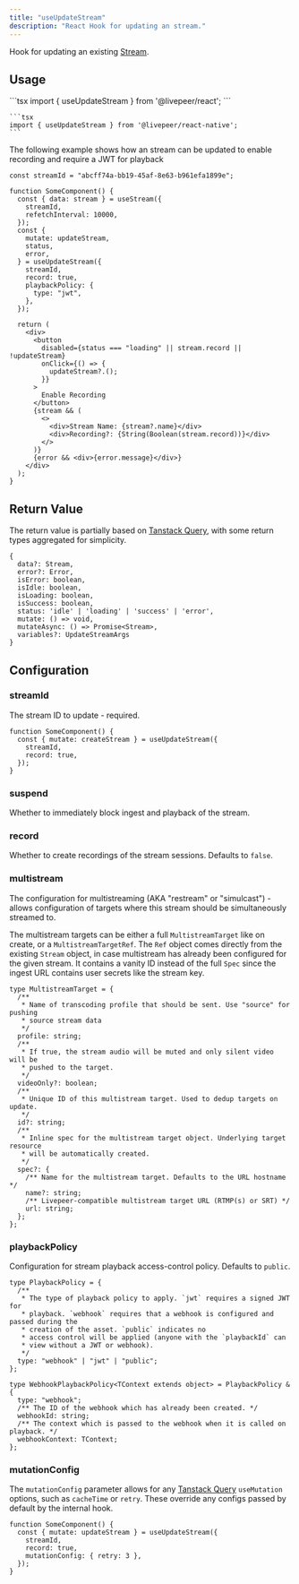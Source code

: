 ```yaml
---
title: "useUpdateStream"
description: "React Hook for updating an stream."
---
```


Hook for updating an existing
[Stream](https://github.com/livepeer/livepeer-react/blob/main/packages/core/src/types/livepeer.ts).

## Usage

<Tabs>
  <Tab title="React">
    ```tsx 
    import { useUpdateStream } from '@livepeer/react';
    ```

  </Tab>
 <Tab title="React Native">

    ```tsx
    import { useUpdateStream } from '@livepeer/react-native';
    ```

  </Tab>
</Tabs>

The following example shows how an stream can be updated to enable recording and
require a JWT for playback

```tsx
const streamId = "abcff74a-bb19-45af-8e63-b961efa1899e";

function SomeComponent() {
  const { data: stream } = useStream({
    streamId,
    refetchInterval: 10000,
  });
  const {
    mutate: updateStream,
    status,
    error,
  } = useUpdateStream({
    streamId,
    record: true,
    playbackPolicy: {
      type: "jwt",
    },
  });

  return (
    <div>
      <button
        disabled={status === "loading" || stream.record || !updateStream}
        onClick={() => {
          updateStream?.();
        }}
      >
        Enable Recording
      </button>
      {stream && (
        <>
          <div>Stream Name: {stream?.name}</div>
          <div>Recording?: {String(Boolean(stream.record))}</div>
        </>
      )}
      {error && <div>{error.message}</div>}
    </div>
  );
}
```

## Return Value

The return value is partially based on
[Tanstack Query](https://tanstack.com/query/v4/docs/reference/useMutation), with
some return types aggregated for simplicity.

```tsx
{
  data?: Stream,
  error?: Error,
  isError: boolean,
  isIdle: boolean,
  isLoading: boolean,
  isSuccess: boolean,
  status: 'idle' | 'loading' | 'success' | 'error',
  mutate: () => void,
  mutateAsync: () => Promise<Stream>,
  variables?: UpdateStreamArgs
}
```

## Configuration

### streamId

The stream ID to update - required.

```tsx
function SomeComponent() {
  const { mutate: createStream } = useUpdateStream({
    streamId,
    record: true,
  });
}
```

### suspend

Whether to immediately block ingest and playback of the stream.

### record

Whether to create recordings of the stream sessions. Defaults to `false`.

### multistream

The configuration for multistreaming (AKA "restream" or "simulcast") - allows
configuration of targets where this stream should be simultaneously streamed to.

The multistream targets can be either a full `MultistreamTarget` like on create,
or a `MultistreamTargetRef`. The `Ref` object comes directly from the existing
`Stream` object, in case multistream has already been configured for the given
stream. It contains a vanity ID instead of the full `Spec` since the ingest URL
contains user secrets like the stream key.

```tsx
type MultistreamTarget = {
  /**
   * Name of transcoding profile that should be sent. Use "source" for pushing
   * source stream data
   */
  profile: string;
  /**
   * If true, the stream audio will be muted and only silent video will be
   * pushed to the target.
   */
  videoOnly?: boolean;
  /**
   * Unique ID of this multistream target. Used to dedup targets on update.
   */
  id?: string;
  /**
   * Inline spec for the multistream target object. Underlying target resource
   * will be automatically created.
   */
  spec?: {
    /** Name for the multistream target. Defaults to the URL hostname */
    name?: string;
    /** Livepeer-compatible multistream target URL (RTMP(s) or SRT) */
    url: string;
  };
};
```

### playbackPolicy

Configuration for stream playback access-control policy. Defaults to `public`.

```tsx
type PlaybackPolicy = {
  /**
   * The type of playback policy to apply. `jwt` requires a signed JWT for
   * playback. `webhook` requires that a webhook is configured and passed during the
   * creation of the asset. `public` indicates no
   * access control will be applied (anyone with the `playbackId` can
   * view without a JWT or webhook).
   */
  type: "webhook" | "jwt" | "public";
};

type WebhookPlaybackPolicy<TContext extends object> = PlaybackPolicy & {
  type: "webhook";
  /** The ID of the webhook which has already been created. */
  webhookId: string;
  /** The context which is passed to the webhook when it is called on playback. */
  webhookContext: TContext;
};
```

### mutationConfig

The `mutationConfig` parameter allows for any
[Tanstack Query](https://tanstack.com/query/v4/docs/reference/useMutation)
`useMutation` options, such as `cacheTime` or `retry`. These override any
configs passed by default by the internal hook.

```tsx
function SomeComponent() {
  const { mutate: updateStream } = useUpdateStream({
    streamId,
    record: true,
    mutationConfig: { retry: 3 },
  });
}
```
